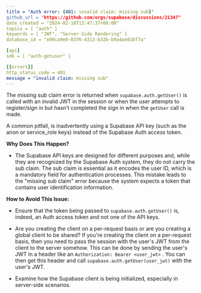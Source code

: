 ```yaml
---
title = "Auth error: {401: invalid claim: missing sub}"
github_url = "https://github.com/orgs/supabase/discussions/21347"
date_created = "2024-02-18T13:47:37+00:00"
topics = [ "auth" ]
keywords = [ "JWT", "Server-Side Rendering" ]
database_id = "e90ca9e0-0376-4313-b32b-b9a4ae81bf7a"

[api]
sdk = [ "auth-getuser" ]

[[errors]]
http_status_code = 401
message = "invalid claim: missing sub"
---
```


The missing sub claim error is returned when `supabase.auth.getUser()` is called with an invalid JWT in the session or when the user attempts to register/sign in but hasn't completed the sign in when the `getUser` call is made.

A common pitfall, is inadvertently using a Supabase API key (such as the anon or service_role keys) instead of the Supabase Auth access token.

**Why Does This Happen?**

- The Supabase API keys are designed for different purposes and, while they are recognized by the Supabase Auth system, they do not carry the sub claim. The sub claim is essential as it encodes the user ID, which is a mandatory field for authentication processes. This mistake leads to the "missing sub claim" error because the system expects a token that contains user identification information.

**How to Avoid This Issue:**

- Ensure that the token being passed to `supabase.auth.getUser()` is, indeed, an Auth access token and not one of the API keys.

- Are you creating the client on a per-request basis or are you creating a global client to be shared? If you're creating the client on a per-request basis, then you need to pass the session with the user's JWT from the client to the server somehow. This can be done by sending the user's JWT in a header like an `Authorization: Bearer <user_jwt>` . You can then get this header and call `supabase.auth.getUser(user_jwt)` with the user's JWT.

- Examine how the Supabase client is being initialized, especially in server-side scenarios.
